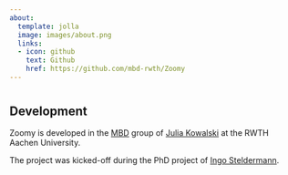 ```yaml
---
about:
  template: jolla
  image: images/about.png
  links:
  - icon: github
    text: Github
    href: https://github.com/mbd-rwth/Zoomy
---
```


#

## Development

Zoomy is developed in the [MBD](https://www.mbd.rwth-aachen.de/go/id/qamyz/?lidx=1) group of [Julia Kowalski](https://www.mbd.rwth-aachen.de/cms/mbd/der-lehrstuhl/team/~qashd/julia-kowalski/?allou=1) at the RWTH Aachen University. 

The project was kicked-off during the PhD project of [Ingo Steldermann](https://shallowflow.com/about.html).








